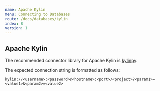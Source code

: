 ```yaml
---
name: Apache Kylin
menu: Connecting to Databases
route: /docs/databases/kylin
index: 8
version: 1
---
```


Apache Kylin
-------------

The recommended connector library for Apache Kylin is [kylinpy](https://github.com/Kyligence/kylinpy).

The expected connection string is formatted as follows:

```
kylin://<username>:<password>@<hostname>:<port>/<project>?<param1>=<value1>&<param2>=<value2>
```